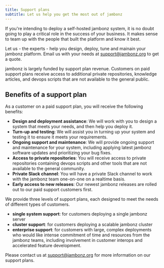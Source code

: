```yaml
---
title: Support plans 
subtitle: Let us help you get the most out of jambonz
---
```


If you're intending to deploy a self-hosted jambonz system, it is no doubt going to play a critical role in the success of your business. 
It makes sense to team up with the people that built 
the platform and know it best.  

Let us - the experts - help you design, deploy, tune and mainain your jambonz platform.  Email us 
with your needs at support@jambonz.org to get a quote.

<Success>
jambonz is largely funded by support plan revenue. Customers on paid support plans receive access to 
additional private repositories, knowledge articles, and devops scripts that are not available to the general public.
</Success>

## Benefits of a support plan

As a customer on a paid support plan, you will receive the following benefits:
- **Design and deployment assistance**:  We will work with you to design a system that meets your needs, and then help you deploy it.
- **Turn-up and testing**:  We will assist you in turning up your system and testing it to ensure it meets your requirements.
- **Ongoing support and maintenance**:  We will provide ongoing support and maintenance for your system,
including applying latest jambonz software updates and prioritizing your bug fixes.
- **Access to private repositories**:  You will receive access to private repositories containing devops scripts and other tools that 
are not available to the general community.
- **Private Slack channel**: You will have a private Slack channel to work with the jambonz team one-on-one on a realtime basis.
- **Early access to new releases**: Our newest jambonz releases are rolled out to our paid support customers first.

We provide three levels of support plans, each designed to meet the needs of different types of customers.
- **single system support**: for customers deploying a single jambonz server
- **cluster support**: for customers deploying a scalable jambonz cluster
- **enterprise support**: for customers with large, complex deployments who would like intense commitment of time and resources
from the jambonz teams, including involvement in customer interops and accelerated feature development.

Please contact us at support@jambonz.org for more information on our support plans.
